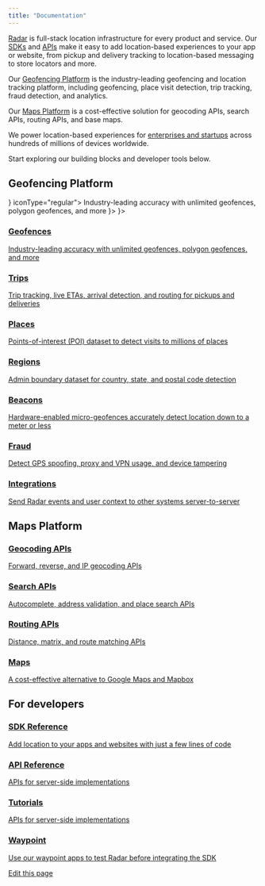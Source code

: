 ```yaml
---
title: "Documentation"
---
```


[Radar](https://radar.com/) is full-stack location infrastructure for every product and service. Our [SDKs](https://docs.radar.com/sdk) and [APIs](https://docs.radar.com/api) make it easy to add location-based experiences to your app or website, from pickup and delivery tracking to location-based messaging to store locators and more.

Our [Geofencing Platform](https://docs.radar.com/geofencing/overview) is the industry-leading geofencing and location tracking platform, including geofencing, place visit detection, trip tracking, fraud detection, and analytics.

Our [Maps Platform](https://docs.radar.com/maps/overview) is a cost-effective solution for geocoding APIs, search APIs, routing APIs, and base maps.

We power location-based experiences for [enterprises and startups](https://radar.com/customers) across hundreds of millions of devices worldwide.

Start exploring our building blocks and developer tools below.

## Geofencing Platform

<CardGroup cols={2}>
  <Card title="Geofences" icon={<svg xmlns="http://www.w3.org/2000/svg" width="32" height="32" viewBox="0 0 36 36" fill="none">
<rect width="36" height="36" rx="18" fill="#FF6F00"/>
<path fill-rule="evenodd" clip-rule="evenodd" d="M18.1645 10.4999C20.5785 10.612 22.5068 12.6076 22.5068 15.0515V15.1487V15.2458C22.5068 17.9364 18.867 21.8154 18.4858 22.2115C18.3364 22.3684 18.1047 22.4507 17.9552 22.4507C17.8057 22.4507 17.574 22.3684 17.4246 22.2115C17.0509 21.8154 13.4036 17.9364 13.4036 15.2458V15.1487V15.0515C13.4036 12.6076 15.3244 10.612 17.7459 10.4999H17.9552H18.1645ZM16.2362 15.0515C16.2362 16.0007 17.006 16.763 17.9477 16.763C18.8969 16.763 19.6592 16.0007 19.6592 15.0515C19.6592 14.1023 18.8969 13.34 17.9477 13.34C16.9985 13.34 16.2362 14.1023 16.2362 15.0515ZM21.8566 20.4551C21.9612 20.3131 22.0509 20.1786 22.1406 20.0366L22.148 20.0291C23.2766 20.5971 23.9567 21.4118 23.9567 22.3385C23.9567 24.1398 21.3932 25.5 18 25.5C14.6069 25.5 12.0434 24.1398 12.0434 22.3385C12.0434 21.4267 12.7011 20.627 13.7922 20.059L13.7923 20.059C13.8745 20.1861 13.9567 20.3131 14.0538 20.4477C14.2631 20.7466 14.4724 21.0231 14.6816 21.2922C13.9492 21.6211 13.5307 22.0172 13.5307 22.3385C13.5307 23.0037 15.3094 24.0052 17.9926 24.0052C20.6757 24.0052 22.4545 23.0037 22.4545 22.3385C22.4545 22.0097 22.0135 21.5986 21.2512 21.2698C21.2753 21.2383 21.2996 21.2065 21.3241 21.1745C21.4973 20.9486 21.6798 20.7105 21.8566 20.4551Z" fill="white"/>
</svg>} iconType="regular">
    Industry-leading accuracy with unlimited geofences, polygon geofences, and more
  </Card>
  <Card title="Trips" icon={<svg
    xmlns="http://www.w3.org/2000/svg"
    width={36}
    height={36}
    fill="none"
    {...props}
  >
    <rect width={36} height={36} fill="#EB0083" rx={18} />
    <path
      fill="#fff"
      d="M24 10.5H12a.932.932 0 0 0-.923.937v13.126c0 .515.415.937.922.937h.194a.932.932 0 0 0 .923-.937v-2.81H24a.932.932 0 0 0 .922-.938v-9.378a.932.932 0 0 0-.922-.937Zm-1.116 5.622h-3.256v3.307h-3.256v-3.307h-3.256v-3.308h3.256v3.308h3.256v-3.308h3.256v3.308Z"
    />
  </svg>}>
    
  </Card>
  <Card title="Places" icon={<svg
  xmlns="http://www.w3.org/2000/svg"
  width={36}
  height={36}
  fill="none"
  {...props}
>
  <rect width={36} height={36} fill="#5B38FF" rx={18} />
  <path
    fill="#fff"
    d="M23.531 10.969c-.187-.281-.468-.469-.843-.469h-9.375c-.376 0-.657.188-.844.469-1.969 3.75-1.969 3.937-1.969 4.219a1.88 1.88 0 0 0 1.875 1.874v7.5c0 .563.375.938.938.938h9.374c.563 0 .938-.375.938-.938v-7.5a1.88 1.88 0 0 0 1.875-1.875c0-.28 0-.468-1.969-4.218Zm-3.656 12.656v-3.75h-3.75v3.75H14.25v-6.844c.281.188.563.282.938.282.562 0 1.03-.282 1.406-.657.375.375.843.657 1.406.657s1.031-.282 1.406-.657c.375.375.844.657 1.407.657.375 0 .656-.094.937-.282v6.844h-1.875Z"
  />
</svg>}>
    
  </Card>
</CardGroup>

### [Geofences](/geofences)

[Industry-leading accuracy with unlimited geofences, polygon geofences, and more](/geofences)

### [Trips](/trip-tracking)

[Trip tracking, live ETAs, arrival detection, and routing for pickups and deliveries](/trip-tracking)

### [Places](/places)

[Points-of-interest (POI) dataset to detect visits to millions of places](/places)

### [Regions](/regions)

[Admin boundary dataset for country, state, and postal code detection](/regions)

### [Beacons](/beacons)

[Hardware-enabled micro-geofences accurately detect location down to a meter or less](/beacons)

### [Fraud](/fraud)

[Detect GPS spoofing, proxy and VPN usage, and device tampering](/fraud)

### [Integrations](/integrations)

[Send Radar events and user context to other systems server-to-server](/integrations)

## Maps Platform

### [Geocoding APIs](/maps/geocoding)

[Forward, reverse, and IP geocoding APIs](/maps/geocoding)

### [Search APIs](/maps/search)

[Autocomplete, address validation, and place search APIs](/maps/search)

### [Routing APIs](/maps/routing)

[Distance, matrix, and route matching APIs](/maps/routing)

### [Maps](/maps/maps)

[A cost-effective alternative to Google Maps and Mapbox](/maps/maps)

## For developers

### [SDK Reference](/sdk)

[Add location to your apps and websites with just a few lines of code](/sdk)

### [API Reference](/api)

[APIs for server-side implementations](/api)

### [Tutorials](/tutorials)

[APIs for server-side implementations](/tutorials)

### [Waypoint](/waypoint)

[Use our waypoint apps to test Radar before integrating the SDK](/waypoint)

[Edit this page](https://github.com/radarlabs/docs/edit/main/docs/overview.mdx)